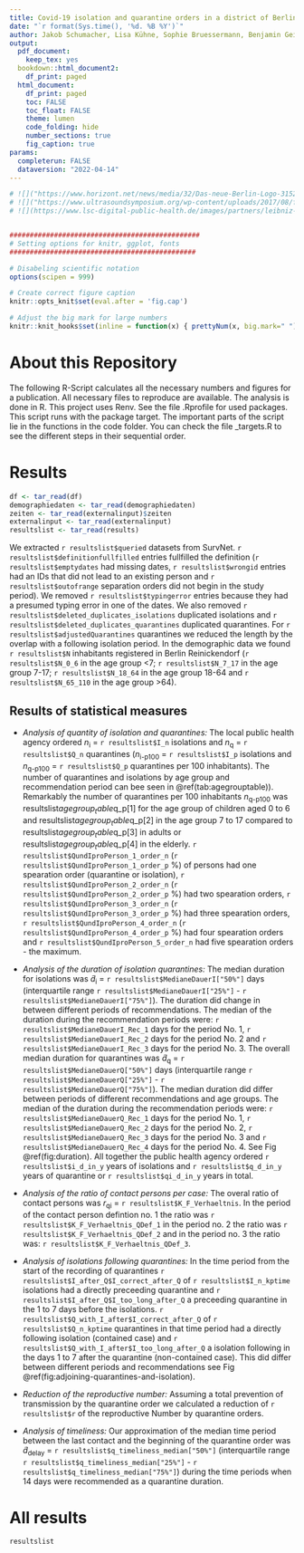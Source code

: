 ```yaml
---
title: Covid-19 isolation and quarantine orders in a district of Berlin, Germany How many, how long, to whom and predictive factors
date: "`r format(Sys.time(), '%d. %B %Y')`"
author: Jakob Schumacher, Lisa Kühne, Sophie Bruessermann, Benjamin Geisler, Sonja Jäckle
output:
  pdf_document:
    keep_tex: yes
  bookdown::html_document2:
    df_print: paged
  html_document:
    df_print: paged
    toc: FALSE
    toc_float: FALSE
    theme: lumen
    code_folding: hide
    number_sections: true
    fig_caption: true
params:
  completerun: FALSE
  dataversion: "2022-04-14"
---
```


```r
# ![]("https://www.horizont.net/news/media/32/Das-neue-Berlin-Logo-315209.jpeg"){width=30%}
# ![]("https://www.ultrasoundsymposium.org/wp-content/uploads/2017/08/fhg-1.gif"){width=30%}
# ![](https://www.lsc-digital-public-health.de/images/partners/leibniz-institut-bips.png){width=30%}


###############################################
# Setting options for knitr, ggplot, fonts 
##############################################

# Disabeling scientific notation
options(scipen = 999)

# Create correct figure caption
knitr::opts_knit$set(eval.after = 'fig.cap')

# Adjust the big mark for large numbers
knitr::knit_hooks$set(inline = function(x) { prettyNum(x, big.mark=" ") })


```


# About this Repository
The following R-Script calculates all the necessary numbers and figures for a publication. All necessary files to reproduce are available. The analysis is done in R. This project uses Renv. See the file .Rprofile for used packages. This script runs with the package target. The important parts of the script lie in the functions in the code folder. You can check the file _targets.R to see the different steps in their sequential order.

# Results
```r
df <- tar_read(df)
demographiedaten <- tar_read(demographiedaten)
zeiten <- tar_read(externalinput)$zeiten
externalinput <- tar_read(externalinput)
resultslist <- tar_read(results)
```

We extracted `r resultslist$queried` datasets from SurvNet. `r resultslist$definitionfullfilled` entries fullfilled the definition (`r resultslist$emptydates` had missing dates, `r resultslist$wrongid` entries had an IDs that did not lead to an existing person and `r resultslist$outofrange` separation orders did not begin in the study period). We removed `r resultslist$typingerror` entries because they had a presumed typing error in one of the dates. We also removed `r resultslist$deleted_duplicates_isolations ` duplicated isolations and `r resultslist$deleted_duplicates_quarantines` duplicated quarantines. For `r resultslist$adjustedQuarantines` quarantines we reduced the length by the overlap with a following isolation period. In the demographic data we found `r resultslist$N` inhabitants registered in Berlin Reinickendorf (`r resultslist$N_0_6` in the age group <7; `r resultslist$N_7_17 ` in the age group 7-17; `r resultslist$N_18_64` in the age group 18-64 and `r resultslist$N_65_110` in the age group >64).

## Results of statistical measures
* *Analysis of quantity of isolation and quarantines:* The local public health agency ordered $n_{\text{i}}$ = `r resultslist$I_n` isolations and $n_{\text{q}}$ =  `r resultslist$Q_n` quarantines ($n_{\text{i-p100}}$ = `r resultslist$I_p` isolations and $n_{\text{q-p100}}$ = `r resultslist$Q_p ` quarantines per 100 inhabitants). The number of quarantines and isolations by age group and recommendation period can bee seen in \@ref(tab:agegrouptable)). Remarkably the number of quarantines per 100 inhabitants $n_{\text{q-p100}}$ was resultslist$agegroup_table$q_p[1] for the age group of children aged 0 to 6 and resultslist$agegroup_table$q_p[2] in the age group 7 to 17 compared to resultslist$agegroup_table$q_p[3] in adults or resultslist$agegroup_table$q_p[4] in the elderly.
`r resultslist$QundIproPerson_1_order_n` (`r resultslist$QundIproPerson_1_order_p` %) of persons had one spearation order (quarantine or isolation), `r resultslist$QundIproPerson_2_order_n` (`r resultslist$QundIproPerson_2_order_p` %) had two spearation orders, `r resultslist$QundIproPerson_3_order_n` (`r resultslist$QundIproPerson_3_order_p` %) had three spearation orders, `r resultslist$QundIproPerson_4_order_n` (`r resultslist$QundIproPerson_4_order_p` %) had four spearation orders and `r resultslist$QundIproPerson_5_order_n` had five spearation orders - the maximum.   

* *Analysis of the duration of isolation quarantines:* The median duration for isolations was $\tilde d_{\text{i}}$ = `r resultslist$MedianeDauerI["50%"] ` days (interquartile range `r resultslist$MedianeDauerI["25%"]` - `r resultslist$MedianeDauerI["75%"] `). The duration did change in between different periods of recommendations. The median of the duration during the recommendation periods were: `r resultslist$MedianeDauerI_Rec_1` days for the period No. 1, `r resultslist$MedianeDauerI_Rec_2` days for the period No. 2 and `r resultslist$MedianeDauerI_Rec_3` days for the period No. 3. The overall median duration for quarantines was $\tilde d_{\text{q}}$ = `r resultslist$MedianeDauerQ["50%"] ` days (interquartile range `r resultslist$MedianeDauerQ["25%"]` - `r resultslist$MedianeDauerQ["75%"] `). The median duration did differ between periods of different recommendations and age groups. The median of the duration during the recommendation periods were: `r resultslist$MedianeDauerQ_Rec_1` days for the period No. 1, `r resultslist$MedianeDauerQ_Rec_2` days for the period No. 2, `r resultslist$MedianeDauerQ_Rec_3` days for the period No. 3 and `r resultslist$MedianeDauerQ_Rec_4` days for the period No. 4. See Fig \@ref(fig:duration). All together the public health agency ordered `r resultslist$i_d_in_y` years of isolations and `r resultslist$q_d_in_y` years of quarantine or `r resultslist$qi_d_in_y` years in total. 


* *Analysis of the ratio of contact persons per case:* The overal ratio of contact persons was $r_{\text{qi}}$ = `r resultslist$K_F_Verhaeltnis`. In the period of the contact person defintion no. 1 the ratio was `r resultslist$K_F_Verhaeltnis_QDef_1 ` in the period no. 2 the ratio was `r resultslist$K_F_Verhaeltnis_QDef_2` and in the period no. 3 the ratio was: `r resultslist$K_F_Verhaeltnis_QDef_3`. 


* *Analysis of isolations following quarantines:* In the time period from the start of the recording of quarantines `r  resultslist$I_after_Q$I_correct_after_Q` of `r resultslist$I_n_kptime` isolations had a directly preceeding quarantine and `r resultslist$I_after_Q$I_too_long_after_Q` a preceeding quarantine in the 1 to 7 days before the isolations. `r resultslist$Q_with_I_after$I_correct_after_Q` of `r resultslist$Q_n_kptime` quarantines in that time period had a directly following isolation (contained case) and `r resultslist$Q_with_I_after$I_too_long_after_Q` a isolation following in the days 1 to 7 after the quarantine (non-contained case). This did differ between different periods and recommendations see Fig \@ref(fig:adjoining-quarantines-and-isolation). 

* *Reduction of the reproductive number:* Assuming a total prevention of transmission by the quarantine order we calculated a reduction of `r resultslist$r` of the reproductive Number by quarantine orders.

* *Analysis of timeliness:* Our approximation of the median time period between the last contact and the beginning of the quarantine order was $\tilde d_{\text{delay}}$ = `r resultslist$q_timeliness_median["50%"]` (interquartile range `r resultslist$q_timeliness_median["25%"]` - `r resultslist$q_timeliness_median["75%"] `) during the time periods when 14 days were recommended as a quarantine duration. 

# All results
```r
resultslist
```

